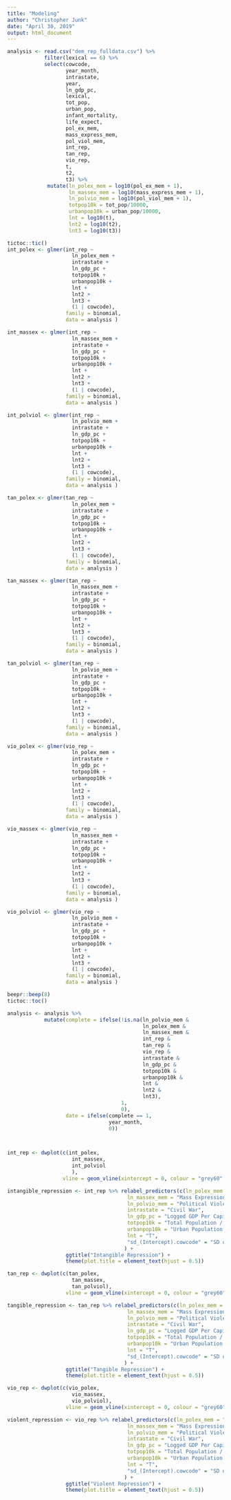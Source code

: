 ```yaml
---
title: "Modeling"
author: "Christopher Junk"
date: "April 30, 2019"
output: html_document
---
```

```r
analysis <- read.csv("dem_rep_fulldata.csv") %>% 
            filter(lexical == 6) %>% 
            select(cowcode, 
                   year_month, 
                   intrastate, 
                   year, 
                   ln_gdp_pc,
                   lexical,
                   tot_pop,
                   urban_pop,
                   infant_mortality,
                   life_expect,
                   pol_ex_mem,
                   mass_express_mem,
                   pol_viol_mem, 
                   int_rep, 
                   tan_rep, 
                   vio_rep, 
                   t, 
                   t2, 
                   t3) %>% 
             mutate(ln_polex_mem = log10(pol_ex_mem + 1), 
                    ln_massex_mem = log10(mass_express_mem + 1), 
                    ln_polvio_mem = log10(pol_viol_mem + 1), 
                    totpop10k = tot_pop/10000, 
                    urbanpop10k = urban_pop/10000,
                    lnt = log10(t),
                    lnt2 = log10(t2),
                    lnt3 = log10(t3)) 

tictoc::tic()
int_polex <- glmer(int_rep ~ 
                     ln_polex_mem + 
                     intrastate + 
                     ln_gdp_pc +
                     totpop10k + 
                     urbanpop10k + 
                     lnt +
                     lnt2 + 
                     lnt3 + 
                     (1 | cowcode), 
                   family = binomial,
                   data = analysis )

int_massex <- glmer(int_rep ~ 
                     ln_massex_mem + 
                     intrastate + 
                     ln_gdp_pc +
                     totpop10k + 
                     urbanpop10k + 
                     lnt +
                     lnt2 + 
                     lnt3 + 
                     (1 | cowcode), 
                   family = binomial,
                   data = analysis )

int_polviol <- glmer(int_rep ~ 
                     ln_polvio_mem + 
                     intrastate + 
                     ln_gdp_pc +
                     totpop10k + 
                     urbanpop10k + 
                     lnt +
                     lnt2 + 
                     lnt3 + 
                     (1 | cowcode), 
                   family = binomial,
                   data = analysis )

tan_polex <- glmer(tan_rep ~ 
                     ln_polex_mem + 
                     intrastate + 
                     ln_gdp_pc +
                     totpop10k + 
                     urbanpop10k + 
                     lnt +
                     lnt2 + 
                     lnt3 + 
                     (1 | cowcode), 
                   family = binomial,
                   data = analysis )

tan_massex <- glmer(tan_rep ~ 
                     ln_massex_mem + 
                     intrastate + 
                     ln_gdp_pc +
                     totpop10k + 
                     urbanpop10k + 
                     lnt +
                     lnt2 + 
                     lnt3 + 
                     (1 | cowcode), 
                   family = binomial,
                   data = analysis )

tan_polviol <- glmer(tan_rep ~ 
                     ln_polvio_mem + 
                     intrastate + 
                     ln_gdp_pc +
                     totpop10k + 
                     urbanpop10k + 
                     lnt +
                     lnt2 + 
                     lnt3 + 
                     (1 | cowcode), 
                   family = binomial,
                   data = analysis )

vio_polex <- glmer(vio_rep ~ 
                     ln_polex_mem + 
                     intrastate + 
                     ln_gdp_pc +
                     totpop10k + 
                     urbanpop10k + 
                     lnt +
                     lnt2 + 
                     lnt3 + 
                     (1 | cowcode), 
                   family = binomial,
                   data = analysis )

vio_massex <- glmer(vio_rep ~ 
                     ln_massex_mem + 
                     intrastate + 
                     ln_gdp_pc +
                     totpop10k + 
                     urbanpop10k + 
                     lnt +
                     lnt2 + 
                     lnt3 + 
                     (1 | cowcode), 
                   family = binomial,
                   data = analysis )

vio_polviol <- glmer(vio_rep ~ 
                     ln_polvio_mem + 
                     intrastate + 
                     ln_gdp_pc +
                     totpop10k + 
                     urbanpop10k + 
                     lnt +
                     lnt2 + 
                     lnt3 + 
                     (1 | cowcode), 
                   family = binomial,
                   data = analysis )

beepr::beep(8)
tictoc::toc()

analysis <- analysis %>% 
            mutate(complete = ifelse(!is.na(ln_polvio_mem &
                                            ln_polex_mem &
                                            ln_massex_mem &
                                            int_rep &
                                            tan_rep &
                                            vio_rep &
                                            intrastate & 
                                            ln_gdp_pc &
                                            totpop10k & 
                                            urbanpop10k & 
                                            lnt &
                                            lnt2 & 
                                            lnt3),
                                     1, 
                                     0), 
                   date = ifelse(complete == 1, 
                                 year_month, 
                                 0))



int_rep <- dwplot(c(int_polex, 
                     int_massex, 
                     int_polviol 
                     ),
                  vline = geom_vline(xintercept = 0, colour = "grey60", linetype = 2)) 

intangible_repression <- int_rep %>% relabel_predictors(c(ln_polex_mem = "Political Expression",
                                       ln_massex_mem = "Mass Expression",
                                       ln_polvio_mem = "Political Violence", 
                                       intrastate = "Civil War", 
                                       ln_gdp_pc = "Logged GDP Per Capita",
                                       totpop10k = "Total Population / 10k",
                                       urbanpop10k = "Urban Population / 10k",
                                       lnt = "T",
                                       "sd_(Intercept).cowcode" = "SD of Intercept")
                                      ) +
                   ggtitle("Intangible Repression") +
                   theme(plot.title = element_text(hjust = 0.5))

tan_rep <- dwplot(c(tan_polex, 
                     tan_massex, 
                     tan_polviol),
                   vline = geom_vline(xintercept = 0, colour = "grey60", linetype = 2))

tangible_repression <- tan_rep %>% relabel_predictors(c(ln_polex_mem = "Political Expression",
                                       ln_massex_mem = "Mass Expression",
                                       ln_polvio_mem = "Political Violence", 
                                       intrastate = "Civil War", 
                                       ln_gdp_pc = "Logged GDP Per Capita",
                                       totpop10k = "Total Population / 10k",
                                       urbanpop10k = "Urban Population / 10k",
                                       lnt = "T",
                                       "sd_(Intercept).cowcode" = "SD of Intercept")
                                      ) +
                   ggtitle("Tangible Repression") +
                   theme(plot.title = element_text(hjust = 0.5))

vio_rep <- dwplot(c(vio_polex,
                     vio_massex,
                     vio_polviol),
                   vline = geom_vline(xintercept = 0, colour = "grey60", linetype = 2))

violent_repression <- vio_rep %>% relabel_predictors(c(ln_polex_mem = "Political Expression",
                                       ln_massex_mem = "Mass Expression",
                                       ln_polvio_mem = "Political Violence", 
                                       intrastate = "Civil War", 
                                       ln_gdp_pc = "Logged GDP Per Capita",
                                       totpop10k = "Total Population / 10k",
                                       urbanpop10k = "Urban Population / 10k",
                                       lnt = "T",
                                       "sd_(Intercept).cowcode" = "SD of Intercept")
                                      ) +
                   ggtitle("Violent Repression") +
                   theme(plot.title = element_text(hjust = 0.5))

```